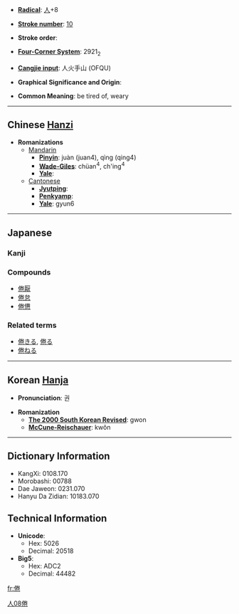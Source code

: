 * '''[[Wiktionary:Chinese radical index| Radical]]''': [[Wiktionary:Chinese radical index 人|人]]+8

* '''[[Wiktionary:Chinese total strokes index|Stroke number]]''': [[Wiktionary:Chinese total strokes index 10|10]]

* '''Stroke order''': 

* '''[[Wiktionary:Chinese four corner index|Four-Corner System]]''': 2921<sub>2</sub>

* '''[[Wiktionary:Chinese Cangjie index|Cangjie input]]''': 人火手山 (OFQU)

* '''Graphical Significance and Origin''': 

* '''Common Meaning''': be tired of, weary

----

== Chinese [[Hanzi]] ==

* '''Romanizations'''
** [[Mandarin]]
*** '''[[Pinyin]]''': juàn (juan4), qìng (qing4)
*** '''[[Wade-Giles]]''': chüan<sup>4</sup>, ch'ing<sup>4</sup>
*** '''[[Yale]]''': 
**[[Cantonese]]
***'''[[Jyutping]]''':
***'''[[Penkyamp]]''': 
***'''[[Yale]]''': gyun6


----

== Japanese ==
===Kanji===
{{kanji|[[けん]] ([[ken]])|[[つかれる]] ([[tsukareru]]), [[うむ]] ([[倦む]], [[umu]])}}
===Compounds===
*[[倦厭]]
*[[倦怠]]
*[[倦憊]]


===Related terms===
*[[倦きる]], [[倦る]]
*[[倦ねる]]


----

== Korean [[Hanja]] ==

* '''Pronunciation''': 권

* '''Romanization'''
** '''[[The 2000 South Korean Revised Romanization|The 2000 South Korean Revised]]''': gwon
** '''[[McCune-Reischauer]]''': kwŏn

----

== Dictionary Information ==

* KangXi: 0108.170
* Morobashi: 00788
* Dae Jaweon: 0231.070
* Hanyu Da Zidian: 10183.070

== Technical Information ==

* '''Unicode''':
** Hex: 5026
** Decimal: 20518
* '''Big5''':
** Hex: ADC2
** Decimal: 44482

[[Category:Japanese kanji|人08倦]]

[[fr:倦]]